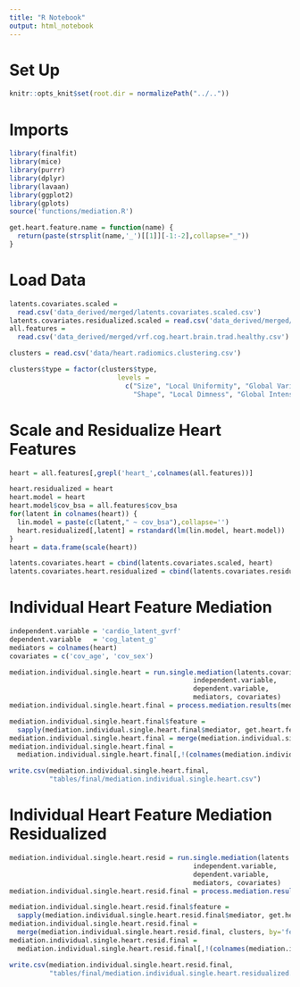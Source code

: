 ```yaml
---
title: "R Notebook"
output: html_notebook
---
```


# Set Up
```r
knitr::opts_knit$set(root.dir = normalizePath("../.."))
```

# Imports
```r
library(finalfit)
library(mice)
library(purrr)
library(dplyr)
library(lavaan)
library(ggplot2)
library(gplots)
source('functions/mediation.R')
```

```r
get.heart.feature.name = function(name) {
  return(paste(strsplit(name,'_')[[1]][-1:-2],collapse="_"))
}
```

# Load Data
```r
latents.covariates.scaled = 
  read.csv('data_derived/merged/latents.covariates.scaled.csv')
latents.covariates.residualized.scaled = read.csv('data_derived/merged/latents.covariates.residualized.scaled.csv')
all.features = 
  read.csv('data_derived/merged/vrf.cog.heart.brain.trad.healthy.csv')
```

```r
clusters = read.csv('data/heart.radiomics.clustering.csv')
```

```r
clusters$type = factor(clusters$type, 
                           levels = 
                             c("Size", "Local Uniformity", "Global Variance", 
                               "Shape", "Local Dimness", "Global Intensity", "Traditional"))
```

# Scale and Residualize Heart Features

```r
heart = all.features[,grepl('heart_',colnames(all.features))]
```

```r
heart.residualized = heart
heart.model = heart
heart.model$cov_bsa = all.features$cov_bsa
for(latent in colnames(heart)) {
  lin.model = paste(c(latent," ~ cov_bsa"),collapse='')
  heart.residualized[,latent] = rstandard(lm(lin.model, heart.model))
}
heart = data.frame(scale(heart))
```


```r
latents.covariates.heart = cbind(latents.covariates.scaled, heart)
latents.covariates.heart.residualized = cbind(latents.covariates.residualized.scaled, heart.residualized)
```

# Individual Heart Feature Mediation 

```r
independent.variable = 'cardio_latent_gvrf'
dependent.variable   = 'cog_latent_g'
mediators = colnames(heart)
covariates = c('cov_age', 'cov_sex')
```

```r
mediation.individual.single.heart = run.single.mediation(latents.covariates.heart, 
                                              independent.variable,
                                              dependent.variable, 
                                              mediators, covariates)
mediation.individual.single.heart.final = process.mediation.results(mediation.individual.single.heart)
```

```r
mediation.individual.single.heart.final$feature = 
  sapply(mediation.individual.single.heart.final$mediator, get.heart.feature.name)
mediation.individual.single.heart.final = merge(mediation.individual.single.heart.final, clusters, by='feature')
mediation.individual.single.heart.final = 
  mediation.individual.single.heart.final[,!(colnames(mediation.individual.single.heart.final) == 'feature')]
```

```r
write.csv(mediation.individual.single.heart.final,
          "tables/final/mediation.individual.single.heart.csv")
```

# Individual Heart Feature Mediation Residualized

```r
mediation.individual.single.heart.resid = run.single.mediation(latents.covariates.heart.residualized, 
                                              independent.variable,
                                              dependent.variable, 
                                              mediators, covariates)
mediation.individual.single.heart.resid.final = process.mediation.results(mediation.individual.single.heart.resid)
```

```r
mediation.individual.single.heart.resid.final$feature = 
  sapply(mediation.individual.single.heart.resid.final$mediator, get.heart.feature.name)
mediation.individual.single.heart.resid.final = 
  merge(mediation.individual.single.heart.resid.final, clusters, by='feature')
mediation.individual.single.heart.resid.final = 
  mediation.individual.single.heart.resid.final[,!(colnames(mediation.individual.single.heart.resid.final) == 'feature')]
```

```r
write.csv(mediation.individual.single.heart.resid.final,
          "tables/final/mediation.individual.single.heart.residualized.csv")
```